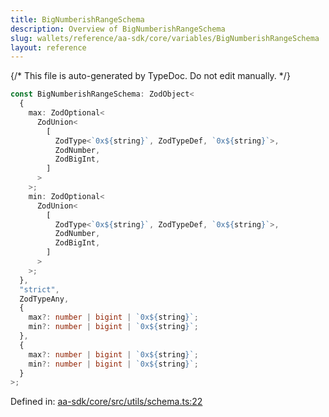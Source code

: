 ```yaml
---
title: BigNumberishRangeSchema
description: Overview of BigNumberishRangeSchema
slug: wallets/reference/aa-sdk/core/variables/BigNumberishRangeSchema
layout: reference
---
```


{/* This file is auto-generated by TypeDoc. Do not edit manually. */}

```ts
const BigNumberishRangeSchema: ZodObject<
  {
    max: ZodOptional<
      ZodUnion<
        [
          ZodType<`0x${string}`, ZodTypeDef, `0x${string}`>,
          ZodNumber,
          ZodBigInt,
        ]
      >
    >;
    min: ZodOptional<
      ZodUnion<
        [
          ZodType<`0x${string}`, ZodTypeDef, `0x${string}`>,
          ZodNumber,
          ZodBigInt,
        ]
      >
    >;
  },
  "strict",
  ZodTypeAny,
  {
    max?: number | bigint | `0x${string}`;
    min?: number | bigint | `0x${string}`;
  },
  {
    max?: number | bigint | `0x${string}`;
    min?: number | bigint | `0x${string}`;
  }
>;
```

Defined in: [aa-sdk/core/src/utils/schema.ts:22](https://github.com/alchemyplatform/aa-sdk/blob/17aad1f572375d42a06c7e3238078a88a435d459/aa-sdk/core/src/utils/schema.ts#L22)
